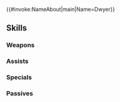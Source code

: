 {{#invoke:NameAbout|main|Name=Dwyer}}{{HeroPage Tabs}}
{{Hero Infobox
|Name=Dwyer
|Title=Sleepy Butler
|WeaponType=Colorless Staff
|MoveType=Infantry
|Origin=Fire Emblem Fates
|Gender=Male
|actorEN=Michael Chapman
|actorJP=井口祐一
|artist=萩谷薫
|randomStartTime=2023-01-07T07:00:00Z
|additionDate=December 5, 2022
|releaseDate=December 7, 2022
|poolDate=December 21, 2022
|poolRarities=3,4
|cv1=11
|cv2=6900400
|TagID=ディーア
|InternalID=884
|Properties=
|description=Jakob's son. Supremely apathetic, but has much potential. The coffee he brews is superb. Appears in Fire Emblem Fates.
}}
{{Stats Page
|Lv1HP=18|Lv1ATK=9|Lv1SPD=9|Lv1DEF=6|Lv1RES=9
|GRHP=50|GRATK=65|GRSPD=60|GRDEF=45|GRRES=70
}}
==Skills==
===Weapons===
{{Weapons Table
|weapon1=Assault
|weapon1Unlock=1
|weapon2=Aid
|weapon2Unlock=3
|weapon3=Aid+
|weapon3Unlock=5
}}
===Assists===
{{Assists Table
|assist1=Heal
|assist1Default=1
|assist1Unlock=1
|assist2=Reconcile
|assist2Default=3
|assist2Unlock=2
|assist3=Martyr
|assist3Default=4
|assist3Unlock=3
|assist4=Martyr+
|assist4Default=5
|assist4Unlock=5
}}
===Specials===
{{Specials Table
|special1=Imbue
|special1Default=4
|special1Unlock=2
|special2=Heavenly Light
|special2Default=5
|special2Unlock=3
}}
===Passives===
{{Passives Table
|passiveA1=AR-D Atk/Res 1
|passiveA2=AR-D Atk/Res 2
|passiveA3=AR-D Atk/Res 3
|passiveA1Unlock=1
|passiveA2Unlock=2
|passiveA3Unlock=4
|passiveC1=Spd Tactic 1
|passiveC2=Spd Tactic 2
|passiveC3=Spd Tactic 3
|passiveC1Unlock=3
|passiveC2Unlock=4
|passiveC3Unlock=5
}}
{{Heroes Navbox}}